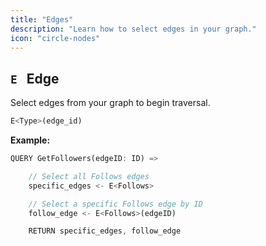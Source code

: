 ```yaml
---
title: "Edges"
description: "Learn how to select edges in your graph."
icon: "circle-nodes"
---
```


## `E` &nbsp; Edge

Select edges from your graph to begin traversal.

```rust
E<Type>(edge_id)
```

**Example:**

```rust [expandable]
QUERY GetFollowers(edgeID: ID) =>

    // Select all Follows edges
    specific_edges <- E<Follows>

    // Select a specific Follows edge by ID
    follow_edge <- E<Follows>(edgeID)

    RETURN specific_edges, follow_edge
```